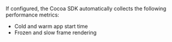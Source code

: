 If configured, the Cocoa SDK automatically collects the following performance metrics:

* <PlatformLink to="/performance/instrumentation/automatic-instrumentation/#app-start-tracking">Cold and warm app start time</PlatformLink>
* <PlatformLink to="/performance/instrumentation/automatic-instrumentation/#slow-and-frozen-frames">Frozen and slow frame rendering</PlatformLink>
